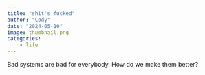 ```yaml
---
title: "shit's fucked"
author: "Cody"
date: "2024-05-10"
image: thumbnail.png
categories: 
    - life
---
```


Bad systems are bad for everybody. How do we make them better?

